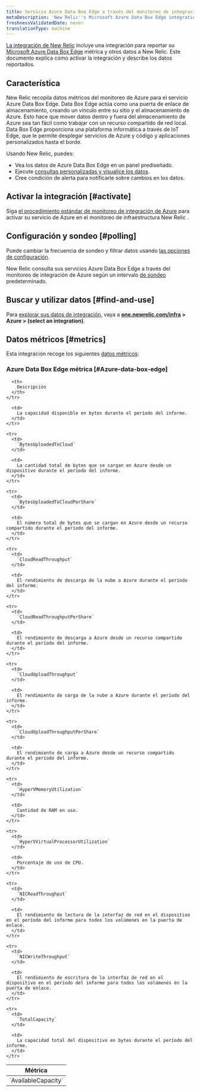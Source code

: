 ```yaml
---
title: Servicio Azure Data Box Edge a través del monitoreo de integración de Azure
metaDescription: 'New Relic''s Microsoft Azure Data Box Edge integration: what data it reports and how to enable it.'
freshnessValidatedDate: never
translationType: machine
---
```


[La integración de New Relic](/docs/infrastructure/integrations-getting-started/getting-started/introduction-infrastructure-integrations) incluye una integración para reportar su [Microsoft Azure Data Box Edge](https://azure.microsoft.com/en-us/updates/announcing-azure-data-box-edge/) métrica y otros datos a New Relic. Este documento explica cómo activar la integración y describe los datos reportados.

## Característica

New Relic recopila datos métricos del monitoreo de Azure para el servicio Azure Data Box Edge. Data Box Edge actúa como una puerta de enlace de almacenamiento, creando un vínculo entre su sitio y el almacenamiento de Azure. Esto hace que mover datos dentro y fuera del almacenamiento de Azure sea tan fácil como trabajar con un recurso compartido de red local. Data Box Edge proporciona una plataforma informática a través de IoT Edge, que le permite desplegar servicios de Azure y código y aplicaciones personalizados hasta el borde.

Usando New Relic, puedes:

* Vea los datos de Azure Data Box Edge en un panel prediseñado.
* Ejecute [consultas personalizadas y visualice los datos](/docs/infrastructure/integrations-getting-started/getting-started/use-integration-data-new-relic-insights).
* Cree condición de alerta para notificarle sobre cambios en los datos.

## Activar la integración [#activate]

Siga [el procedimiento estándar de monitoreo de integración de Azure](/docs/infrastructure/microsoft-azure-integrations/azure-integrations-list/azure-monitor) para activar su servicio de Azure en el monitoreo de infraestructura New Relic .

## Configuración y sondeo [#polling]

Puede cambiar la frecuencia de sondeo y filtrar datos usando [las opciones de configuración](/docs/infrastructure/microsoft-azure-integrations/azure-integrations-list/azure-monitor/#settings).

New Relic consulta sus servicios Azure Data Box Edge a través del monitoreo de integración de Azure según un intervalo [de sondeo](/docs/infrastructure/microsoft-azure-integrations/azure-integrations-list/azure-monitor/#settings) predeterminado.

## Buscar y utilizar datos [#find-and-use]

Para [explorar sus datos de integración](/docs/infrastructure/integrations/find-use-infrastructure-integration-data), vaya a <DoNotTranslate>**[one.newrelic.com/infra](https://one.newrelic.com/infra) > Azure > (select an integration)**</DoNotTranslate>.

## Datos métricos [#metrics]

Esta integración recoge los siguientes [datos métricos](/docs/infrastructure/integrations-getting-started/getting-started/understand-integration-data-data-types#metric):

### Azure Data Box Edge métrica [#Azure-data-box-edge]

<table>
  <thead>
    <tr>
      <th style={{ width: "300px" }}>
        Métrica
      </th>

      <th>
        Descripción
      </th>
    </tr>
  </thead>

  <tbody>
    <tr>
      <td>
        `AvailableCapacity`
      </td>

      <td>
        La capacidad disponible en bytes durante el período del informe.
      </td>
    </tr>

    <tr>
      <td>
        `BytesUploadedToCloud`
      </td>

      <td>
        La cantidad total de bytes que se cargan en Azure desde un dispositivo durante el período del informe.
      </td>
    </tr>

    <tr>
      <td>
        `BytesUploadedToCloudPerShare`
      </td>

      <td>
        El número total de bytes que se cargan en Azure desde un recurso compartido durante el período del informe.
      </td>
    </tr>

    <tr>
      <td>
        `CloudReadThroughput`
      </td>

      <td>
        El rendimiento de descarga de la nube a Azure durante el período del informe.
      </td>
    </tr>

    <tr>
      <td>
        `CloudReadThroughputPerShare`
      </td>

      <td>
        El rendimiento de descarga a Azure desde un recurso compartido durante el período del informe.
      </td>
    </tr>

    <tr>
      <td>
        `CloudUploadThroughput`
      </td>

      <td>
        El rendimiento de carga de la nube a Azure durante el período del informe.
      </td>
    </tr>

    <tr>
      <td>
        `CloudUploadThroughputPerShare`
      </td>

      <td>
        El rendimiento de carga a Azure desde un recurso compartido durante el período del informe.
      </td>
    </tr>

    <tr>
      <td>
        `HyperVMemoryUtilization`
      </td>

      <td>
        Cantidad de RAM en uso.
      </td>
    </tr>

    <tr>
      <td>
        `HyperVVirtualProcessorUtilization`
      </td>

      <td>
        Porcentaje de uso de CPU.
      </td>
    </tr>

    <tr>
      <td>
        `NICReadThroughput`
      </td>

      <td>
        El rendimiento de lectura de la interfaz de red en el dispositivo en el período del informe para todos los volúmenes en la puerta de enlace.
      </td>
    </tr>

    <tr>
      <td>
        `NICWriteThroughput`
      </td>

      <td>
        El rendimiento de escritura de la interfaz de red en el dispositivo en el período del informe para todos los volúmenes en la puerta de enlace.
      </td>
    </tr>

    <tr>
      <td>
        `TotalCapacity`
      </td>

      <td>
        La capacidad total del dispositivo en bytes durante el período del informe.
      </td>
    </tr>
  </tbody>
</table>